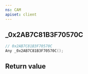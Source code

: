 ```yaml
---
ns: CAM
apiset: client
---
```

## _0x2AB7C81B3F70570C

```c
// 0x2AB7C81B3F70570C
Any _0x2AB7C81B3F70570C();
```



## Return value